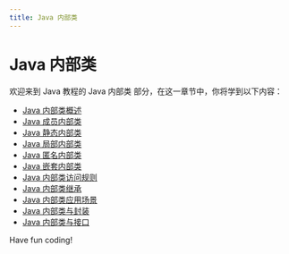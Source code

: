 ```yaml
---
title: Java 内部类
---
```


# Java 内部类

欢迎来到 Java 教程的 Java 内部类 部分，在这一章节中，你将学到以下内容：

- [Java 内部类概述](./0-java-internal-class-overview.mdx)
- [Java 成员内部类](./1-java-member-inner-class.mdx)
- [Java 静态内部类](./2-java-static-inner-class.mdx)
- [Java 局部内部类](./3-java-local-inner-class.mdx)
- [Java 匿名内部类](./4-java-anonymous-inner-class.mdx)
- [Java 嵌套内部类](./5-java-nested-inner-class.mdx)
- [Java 内部类访问规则](./6-java-internal-class-access-rules.mdx)
- [Java 内部类继承](./7-java-internal-class-inheritance.mdx)
- [Java 内部类应用场景](./8-java-internal-application-scenarios.mdx)
- [Java 内部类与封装](./9-java-internal-classes-and-encapsulation.mdx)
- [Java 内部类与接口](./10-java-internal-classes-and-interfaces.mdx)

Have fun coding!